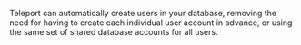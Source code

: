 Teleport can automatically create users in your database, removing the need for
having to create each individual user account in advance, or using the same set
of shared database accounts for all users.
